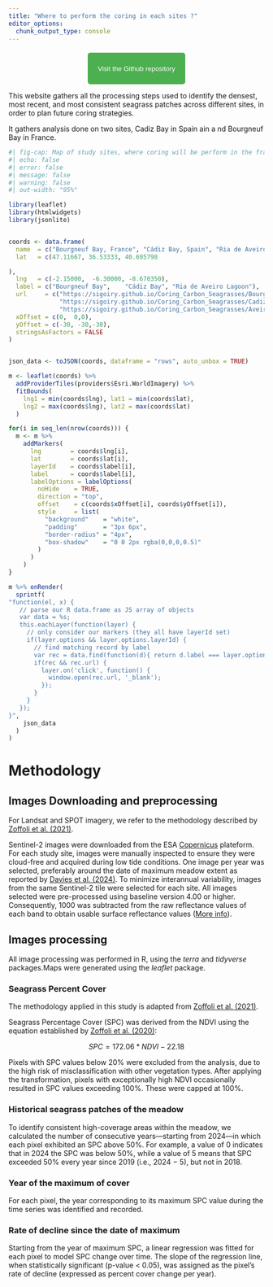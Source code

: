```yaml
---
title: "Where to perform the coring in each sites ?"
editor_options: 
  chunk_output_type: console
---
```


::: {style="text-align: center; margin-top: 20px;"}
<button onclick="window.open(&#39;https://github.com/SigOiry/Coring_Carbon_Seagrasses&#39;, &#39;_blank&#39;);" style="padding: 10px 20px; background-color: #4CAF50; color: white; border: none; border-radius: 5px; cursor: pointer;">

Visit the Github repository

</button>
:::

This website gathers all the processing steps used to identify the densest, most recent, and most consistent seagrass patches across different sites, in order to plan future coring strategies.

It gathers analysis done on two sites, Cadiz Bay in Spain ain a nd Bourgneuf Bay in France.

```r
#| fig-cap: Map of study sites, where coring will be perform in the frame of the Rewrite Project. 
#| echo: false
#| error: false
#| message: false
#| warning: false
#| out-width: "95%"

library(leaflet)
library(htmlwidgets)
library(jsonlite)


coords <- data.frame(
  name  = c("Bourgneuf Bay, France", "Cádiz Bay, Spain", "Ria de Aveiro, Portugal"),
  lat   = c(47.11667, 36.53333, 40.695798

),
  lng   = c(-2.15000,  -6.30000, -8.670350),
  label = c("Bourgneuf Bay",    "Cádiz Bay", "Ria de Aveiro Lagoon"),
  url     = c("https://sigoiry.github.io/Coring_Carbon_Seagrasses/Bourgneuf_Bay.html",
              "https://sigoiry.github.io/Coring_Carbon_Seagrasses/Cadiz_Bay.html",
              "https://sigoiry.github.io/Coring_Carbon_Seagrasses/Aveiro_Lagoon.html"),
  xOffset = c(0,  0,0),    
  yOffset = c(-30, -30,-30),
  stringsAsFactors = FALSE
)


json_data <- toJSON(coords, dataframe = "rows", auto_unbox = TRUE)

m <- leaflet(coords) %>%
  addProviderTiles(providers$Esri.WorldImagery) %>%
  fitBounds(
    lng1 = min(coords$lng), lat1 = min(coords$lat),
    lng2 = max(coords$lng), lat2 = max(coords$lat)
  )

for(i in seq_len(nrow(coords))) {
  m <- m %>%
    addMarkers(
      lng        = coords$lng[i], 
      lat        = coords$lat[i],
      layerId    = coords$label[i],
      label      = coords$label[i],
      labelOptions = labelOptions(
        noHide    = TRUE,
        direction = "top",
        offset    = c(coords$xOffset[i], coords$yOffset[i]),
        style     = list(
          "background"    = "white",
          "padding"       = "3px 6px",
          "border-radius" = "4px",
          "box-shadow"    = "0 0 2px rgba(0,0,0,0.5)"
        )
      )
    )
}

m %>% onRender(
  sprintf(
"function(el, x) {
   // parse our R data.frame as JS array of objects
   var data = %s;
   this.eachLayer(function(layer) {
     // only consider our markers (they all have layerId set)
     if(layer.options && layer.options.layerId) {
       // find matching record by label
       var rec = data.find(function(d){ return d.label === layer.options.layerId; });
       if(rec && rec.url) {
         layer.on('click', function() {
           window.open(rec.url, '_blank');
         });
       }
     }
   });
}", 
    json_data
  )
)
```

# Methodology {#sec-Methodology}

## Images Downloading and preprocessing

For Landsat and SPOT imagery, we refer to the methodology described by [Zoffoli et al. (2021)](https://doi.org/10.1016/j.ecolind.2021.108033). 

Sentinel-2 images were downloaded from the ESA [Copernicus](https://browser.dataspace.copernicus.eu) plateform. For each study site, images were manually inspected to ensure they were cloud-free and acquired during low tide conditions. One image per year was selected, preferably around the date of maximum meadow extent as reported by [Davies et al. (2024)](https://www.nature.com/articles/s43247-024-01543-z). 
To minimize interannual variability, images from the same Sentinel-2 tile were selected for each site. All images selected were pre-processed using baseline version 4.00 or higher. Consequently, 1000 was subtracted from the raw reflectance values of each band to obtain usable surface reflectance values ([More info](https://forum.step.esa.int/t/changes-in-band-data-after-25-jan-2022-baseline-04-00-harmonizevalues-sentinel-2-l2a-snappy/36270)). 

## Images processing

All image processing was performed in R, using the *terra* and *tidyverse* packages.Maps were generated using the *leaflet* package.

### Seagrass Percent Cover
The methodology applied in this study is adapted from [Zoffoli et al. (2021)](https://doi.org/10.1016/j.ecolind.2021.108033). 

Seagrass Percentage Cover (SPC) was derived from the NDVI using the equation established by [Zoffoli et al. (2020)](https://doi.org/10.1016/j.rse.2020.112020):

$$
SPC = 172.06 * NDVI - 22.18
$$

Pixels with SPC values below 20% were excluded from the analysis, due to the high risk of misclassification with other vegetation types. After applying the transformation, pixels with exceptionally high NDVI occasionally resulted in SPC values exceeding 100%. These were capped at 100%.

### Historical seagrass patches of the meadow
To identify consistent high-coverage areas within the meadow, we calculated the number of consecutive years—starting from 2024—in which each pixel exhibited an SPC above 50%. For example, a value of 0 indicates that in 2024 the SPC was below 50%, while a value of 5 means that SPC exceeded 50% every year since 2019 (i.e., 2024 − 5), but not in 2018.

### Year of the maximum of cover

For each pixel, the year corresponding to its maximum SPC value during the time series was identified and recorded.

### Rate of decline since the date of maximum

Starting from the year of maximum SPC, a linear regression was fitted for each pixel to model SPC change over time. The slope of the regression line, when statistically significant (p-value < 0.05), was assigned as the pixel's rate of decline (expressed as percent cover change per year).